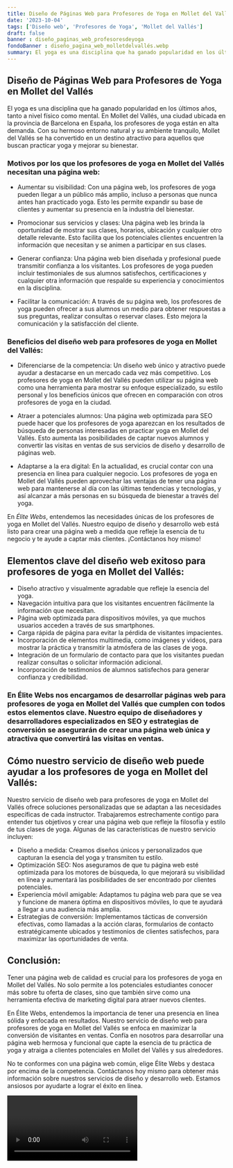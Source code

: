 ```yaml
---
title: Diseño de Páginas Web para Profesores de Yoga en Mollet del Vallés
date: '2023-10-04'
tags: ['Diseño web', 'Profesores de Yoga', 'Mollet del Vallés']
draft: false
banner : diseño_paginas_web_profesoresdeyoga
fondoBanner : diseño_pagina_web_molletdelvallés.webp
summary: El yoga es una disciplina que ha ganado popularidad en los últimos años, tanto a nivel físico como mental. En Mollet del Vallés, una ciudad ubicada en la provincia de Barcelona en España, los profesores de yoga están en alta demanda. Con su hermoso entorno natural y su ambiente tranquilo, Mollet del Vallés se ha convertido en un destino atractivo para aquellos que buscan practicar yoga y mejorar su bienestar.
---
```


## Diseño de Páginas Web para Profesores de Yoga en Mollet del Vallés

El yoga es una disciplina que ha ganado popularidad en los últimos años, tanto a nivel físico como mental. En Mollet del Vallés, una ciudad ubicada en la provincia de Barcelona en España, los profesores de yoga están en alta demanda. Con su hermoso entorno natural y su ambiente tranquilo, Mollet del Vallés se ha convertido en un destino atractivo para aquellos que buscan practicar yoga y mejorar su bienestar.

### Motivos por los que los profesores de yoga en Mollet del Vallés necesitan una página web:

- Aumentar su visibilidad: Con una página web, los profesores de yoga pueden llegar a un público más amplio, incluso a personas que nunca antes han practicado yoga. Esto les permite expandir su base de clientes y aumentar su presencia en la industria del bienestar.

- Promocionar sus servicios y clases: Una página web les brinda la oportunidad de mostrar sus clases, horarios, ubicación y cualquier otro detalle relevante. Esto facilita que los potenciales clientes encuentren la información que necesitan y se animen a participar en sus clases.

- Generar confianza: Una página web bien diseñada y profesional puede transmitir confianza a los visitantes. Los profesores de yoga pueden incluir testimoniales de sus alumnos satisfechos, certificaciones y cualquier otra información que respalde su experiencia y conocimientos en la disciplina.

- Facilitar la comunicación: A través de su página web, los profesores de yoga pueden ofrecer a sus alumnos un medio para obtener respuestas a sus preguntas, realizar consultas o reservar clases. Esto mejora la comunicación y la satisfacción del cliente.

### Beneficios del diseño web para profesores de yoga en Mollet del Vallés:

- Diferenciarse de la competencia: Un diseño web único y atractivo puede ayudar a destacarse en un mercado cada vez más competitivo. Los profesores de yoga en Mollet del Vallés pueden utilizar su página web como una herramienta para mostrar su enfoque especializado, su estilo personal y los beneficios únicos que ofrecen en comparación con otros profesores de yoga en la ciudad.

- Atraer a potenciales alumnos: Una página web optimizada para SEO puede hacer que los profesores de yoga aparezcan en los resultados de búsqueda de personas interesadas en practicar yoga en Mollet del Vallés. Esto aumenta las posibilidades de captar nuevos alumnos y convertir las visitas en ventas de sus servicios de diseño y desarrollo de páginas web.

- Adaptarse a la era digital: En la actualidad, es crucial contar con una presencia en línea para cualquier negocio. Los profesores de yoga en Mollet del Vallés pueden aprovechar las ventajas de tener una página web para mantenerse al día con las últimas tendencias y tecnologías, y así alcanzar a más personas en su búsqueda de bienestar a través del yoga.

En *Élite Webs*, entendemos las necesidades únicas de los profesores de yoga en Mollet del Vallés. Nuestro equipo de diseño y desarrollo web está listo para crear una página web a medida que refleje la esencia de tu negocio y te ayude a captar más clientes. ¡Contáctanos hoy mismo!

<GifSeo />

<Cta />

## Elementos clave del diseño web exitoso para profesores de yoga en Mollet del Vallés:

- Diseño atractivo y visualmente agradable que refleje la esencia del yoga.
- Navegación intuitiva para que los visitantes encuentren fácilmente la información que necesitan.
- Página web optimizada para dispositivos móviles, ya que muchos usuarios acceden a través de sus smartphones.
- Carga rápida de página para evitar la pérdida de visitantes impacientes.
- Incorporación de elementos multimedia, como imágenes y videos, para mostrar la práctica y transmitir la atmósfera de las clases de yoga.
- Integración de un formulario de contacto para que los visitantes puedan realizar consultas o solicitar información adicional.
- Incorporación de testimonios de alumnos satisfechos para generar confianza y credibilidad.

### En Élite Webs nos encargamos de desarrollar páginas web para profesores de yoga en Mollet del Vallés que cumplen con todos estos elementos clave. Nuestro equipo de diseñadores y desarrolladores especializados en SEO y estrategias de conversión se asegurarán de crear una página web única y atractiva que convertirá las visitas en ventas.

## Cómo nuestro servicio de diseño web puede ayudar a los profesores de yoga en Mollet del Vallés:

Nuestro servicio de diseño web para profesores de yoga en Mollet del Vallés ofrece soluciones personalizadas que se adaptan a las necesidades específicas de cada instructor. Trabajaremos estrechamente contigo para entender tus objetivos y crear una página web que refleje la filosofía y estilo de tus clases de yoga. Algunas de las características de nuestro servicio incluyen:

- Diseño a medida: Creamos diseños únicos y personalizados que capturan la esencia del yoga y transmiten tu estilo.
- Optimización SEO: Nos aseguramos de que tu página web esté optimizada para los motores de búsqueda, lo que mejorará su visibilidad en línea y aumentará las posibilidades de ser encontrado por clientes potenciales.
- Experiencia móvil amigable: Adaptamos tu página web para que se vea y funcione de manera óptima en dispositivos móviles, lo que te ayudará a llegar a una audiencia más amplia.
- Estrategias de conversión: Implementamos tácticas de conversión efectivas, como llamadas a la acción claras, formularios de contacto estratégicamente ubicados y testimonios de clientes satisfechos, para maximizar las oportunidades de venta.

## Conclusión:

Tener una página web de calidad es crucial para los profesores de yoga en Mollet del Vallés. No solo permite a los potenciales estudiantes conocer más sobre tu oferta de clases, sino que también sirve como una herramienta efectiva de marketing digital para atraer nuevos clientes.

En Élite Webs, entendemos la importancia de tener una presencia en línea sólida y enfocada en resultados. Nuestro servicio de diseño web para profesores de yoga en Mollet del Vallés se enfoca en maximizar la conversión de visitantes en ventas. Confía en nosotros para desarrollar una página web hermosa y funcional que capte la esencia de tu práctica de yoga y atraiga a clientes potenciales en Mollet del Vallés y sus alrededores.

No te conformes con una página web común, elige Élite Webs y destaca por encima de la competencia. Contáctanos hoy mismo para obtener más información sobre nuestros servicios de diseño y desarrollo web. Estamos ansiosos por ayudarte a lograr el éxito en línea.

<Video />

<CtaBot job='Profesores de Yoga' city='Mollet del Vallés'/>

<Gmaps query='Mollet del Vallés+españa+maps' />